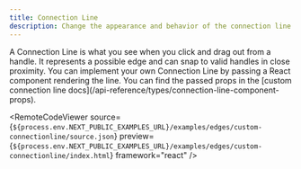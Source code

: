 ```yaml
---
title: Connection Line
description: Change the appearance and behavior of the connection line
---
```



<ExampleLayout>
A Connection Line is what you see when you click and drag out from a handle. It represents a possible edge and can snap to valid handles in close proximity.
You can implement your own Connection Line by passing a React component rendering the line. You can find the passed props in the [custom connection line docs](/api-reference/types/connection-line-component-props).

<RemoteCodeViewer
  source={`${process.env.NEXT_PUBLIC_EXAMPLES_URL}/examples/edges/custom-connectionline/source.json`}
  preview={`${process.env.NEXT_PUBLIC_EXAMPLES_URL}/examples/edges/custom-connectionline/index.html`}
  framework="react"
/>

</ExampleLayout>
